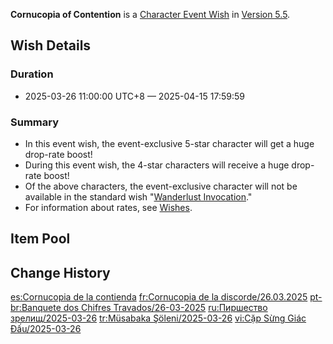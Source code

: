{{Wish
|name              = Cornucopia of Contention 2025-03-26
|image             = Cornucopia of Contention 2025-03-26.png
|type              = Character Event
|duration          = event
|time_start        = 2025-03-26 11:00:00
|time_start_offset = GMT+8
|time_end          = 2025-04-15 17:59:59
|link              = https://genshin.hoyoverse.com/en/news/detail/155096
|preceding         = Chanson of Many Waters/2025-03-04
|preceding2        = Tempestuous Destiny/2025-03-04
|succeeding        = Forgefire's Blessing/2025-04-15
|succeeding2       = Ballad in Goblets/2025-04-15
|alongside         = The Crane Soars Skyward/2025-03-26
|alongside2        = Epitome Invocation/2025-03-26
}}
'''Cornucopia of Contention''' is a [[Character Event Wish]] in [[Version 5.5]].

==Wish Details==
===Duration===
* 2025-03-26 11:00:00 UTC+8 &mdash; 2025-04-15 17:59:59

===Summary===
* In this event wish, the event-exclusive 5-star character {{Wish Item|Varesa}} will get a huge drop-rate boost!
* During this event wish, the 4-star characters {{Wish Item|Iansan; Chevreuse; Gaming}} will receive a huge drop-rate boost!
* Of the above characters, the event-exclusive character will not be available in the standard wish "[[Wanderlust Invocation]]."
* For information about rates, see [[Wish]]es.

==Item Pool==
{{Wish Pool
|character_5_F = Varesa
|character_4_F = Iansan; Chevreuse; Gaming
|character_5   = Dehya; Diluc; Jean; Keqing; Mona; Qiqi; Tighnari; Yumemizuki Mizuki
|character_4   = Barbara; Beidou; Bennett; Candace; Charlotte; Chongyun; Collei; Diona; Dori; Faruzan; Fischl; Freminet; Gorou; Kachina; Kaveh; Kirara; Kujou Sara; Kuki Shinobu; Lan Yan; Layla; Lynette; Mika; Ningguang; Noelle; Ororon; Razor; Rosaria; Sayu; Sethos; Shikanoin Heizou; Sucrose; Thoma; Xiangling; Xingqiu; Xinyan; Yanfei; Yaoyao; Yun Jin
|weapon_4      = Dragon's Bane; Eye of Perception; Favonius Codex; Favonius Greatsword; Favonius Lance; Favonius Sword; Favonius Warbow; Lion's Roar; Rainslasher; Rust; Sacrificial Bow; Sacrificial Fragments; Sacrificial Greatsword; Sacrificial Sword; The Bell; The Flute; The Stringless; The Widsith
|weapon_3      = Black Tassel; Bloodtainted Greatsword; Cool Steel; Debate Club; Emerald Orb; Ferrous Shadow; Harbinger of Dawn; Magic Guide; Raven Bow; Sharpshooter's Oath; Skyrider Sword; Slingshot; Thrilling Tales of Dragon Slayers
}}

==Change History==
{{Change History|5.5}}

[[es:Cornucopia de la contienda]]
[[fr:Cornucopia de la discorde/26.03.2025]]
[[pt-br:Banquete dos Chifres Travados/26-03-2025]]
[[ru:Пиршество зрелищ/2025-03-26]]
[[tr:Müsabaka Şöleni/2025-03-26]]
[[vi:Cặp Sừng Giác Đấu/2025-03-26]]